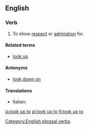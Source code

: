 ==English==

===Verb===
{{en-verb|looks up to|looking up to|looked up to|looked up to|inf=to [[look]] [[up]] [[to]]}}

# {{context|idiom|transitive}} To show [[respect]] or [[admiration]] for.

====Related terms====
* [[look up]]

====Antonyms====
* [[look down on]]

====Translations====
{{trans-top}}
* Italian: {{t-|it|quardare in alto}}
{{trans-mid}}
{{trans-bottom}}

[[Category:English phrasal verbs]]

[[ja:look up to]]
[[pl:look up to]]
[[fi:look up to]]